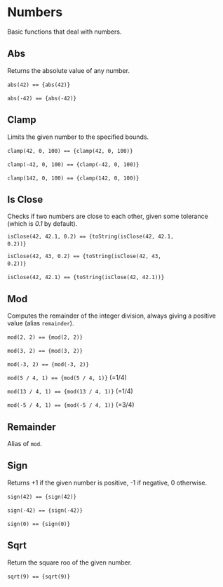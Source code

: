 

<Meta title="Utils/Math/Numbers" />

# Numbers

Basic functions that deal with numbers.

## Abs

Returns the absolute value of any number.

<code>abs(42) == {abs(42)}</code>&nbsp;

<code>abs(-42) == {abs(-42)}</code>&nbsp;

## Clamp

Limits the given number to the specified bounds.

<code>clamp(42, 0, 100) == {clamp(42, 0, 100)}</code>&nbsp;

<code>clamp(-42, 0, 100) == {clamp(-42, 0, 100)}</code>&nbsp;

<code>clamp(142, 0, 100) == {clamp(142, 0, 100)}</code>&nbsp;

## Is Close

Checks if two numbers are close to each other, given some tolerance (which is *0.1* by default).

<code>isClose(42, 42.1, 0.2) == {toString(isClose(42, 42.1, 0.2))}</code>&nbsp;

<code>isClose(42, 43, 0.2) == {toString(isClose(42, 43, 0.2))}</code>&nbsp;

<code>isClose(42, 42.1) == {toString(isClose(42, 42.1))}</code>&nbsp;

## Mod

Computes the remainder of the integer division, always giving a positive value (alias `remainder`).

<code>mod(2, 2) == {mod(2, 2)}</code>&nbsp;

<code>mod(3, 2) == {mod(3, 2)}</code>&nbsp;

<code>mod(-3, 2) == {mod(-3, 2)}</code>&nbsp;

<code>mod(5 / 4, 1) == {mod(5 / 4, 1)}</code> (=1/4)&nbsp;

<code>mod(13 / 4, 1) == {mod(13 / 4, 1)}</code> (=1/4)&nbsp;

<code>mod(-5 / 4, 1) == {mod(-5 / 4, 1)}</code> (=3/4)&nbsp;

## Remainder

Alias of `mod`.

## Sign

Returns +1 if the given number is positive, -1 if negative, 0 otherwise.

<code>sign(42) == {sign(42)}</code>&nbsp;

<code>sign(-42) == {sign(-42)}</code>&nbsp;

<code>sign(0) == {sign(0)}</code>&nbsp;

## Sqrt

Return the square roo of the given number.

<code>sqrt(9) == {sqrt(9)}</code>&nbsp;
